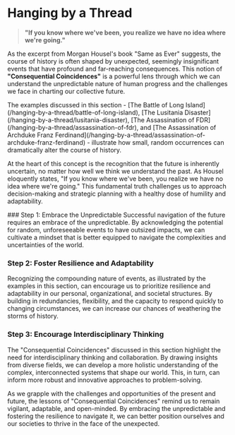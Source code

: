 
# Hanging by a Thread

> **"If you know where we've been, you realize we have no idea where we're going."**

As the excerpt from Morgan Housel's book "Same as Ever" suggests, the course of history is often shaped by unexpected, seemingly insignificant events that have profound and far-reaching consequences. This notion of **"Consequential Coincidences"** is a powerful lens through which we can understand the unpredictable nature of human progress and the challenges we face in charting our collective future.

<Callout type="info">
The examples discussed in this section - [The Battle of Long Island](/hanging-by-a-thread/battle-of-long-island), [The Lusitania Disaster](/hanging-by-a-thread/lusitania-disaster), [The Assassination of FDR](/hanging-by-a-thread/assassination-of-fdr), and [The Assassination of Archduke Franz Ferdinand](/hanging-by-a-thread/assassination-of-archduke-franz-ferdinand) - illustrate how small, random occurrences can dramatically alter the course of history.
</Callout>

At the heart of this concept is the recognition that the future is inherently uncertain, no matter how well we think we understand the past. As Housel eloquently states, "If you know where we've been, you realize we have no idea where we're going." This fundamental truth challenges us to approach decision-making and strategic planning with a healthy dose of humility and adaptability.

<Steps>
### Step 1: Embrace the Unpredictable
Successful navigation of the future requires an embrace of the unpredictable. By acknowledging the potential for random, unforeseeable events to have outsized impacts, we can cultivate a mindset that is better equipped to navigate the complexities and uncertainties of the world.

### Step 2: Foster Resilience and Adaptability
Recognizing the compounding nature of events, as illustrated by the examples in this section, can encourage us to prioritize resilience and adaptability in our personal, organizational, and societal structures. By building in redundancies, flexibility, and the capacity to respond quickly to changing circumstances, we can increase our chances of weathering the storms of history.

### Step 3: Encourage Interdisciplinary Thinking
The "Consequential Coincidences" discussed in this section highlight the need for interdisciplinary thinking and collaboration. By drawing insights from diverse fields, we can develop a more holistic understanding of the complex, interconnected systems that shape our world. This, in turn, can inform more robust and innovative approaches to problem-solving.
</Steps>

As we grapple with the challenges and opportunities of the present and future, the lessons of "Consequential Coincidences" remind us to remain vigilant, adaptable, and open-minded. By embracing the unpredictable and fostering the resilience to navigate it, we can better position ourselves and our societies to thrive in the face of the unexpected.